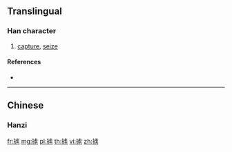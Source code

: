 {{also|擄}}
==Translingual==

===Han character===
{{Han char|rn=64|rad=手|as=08|sn=11|four=|canj=QYPS,XQYPS|ids=⿰扌虏}}

# [[capture]], [[seize]]

====References====
* {{Han ref|kx=0440.181|hdz=31896.030|uh=63B3|ud=25523}}

----

==Chinese==

===Hanzi===
{{zh-see|擄}}

[[fr:掳]]
[[mg:掳]]
[[pl:掳]]
[[th:掳]]
[[vi:掳]]
[[zh:掳]]